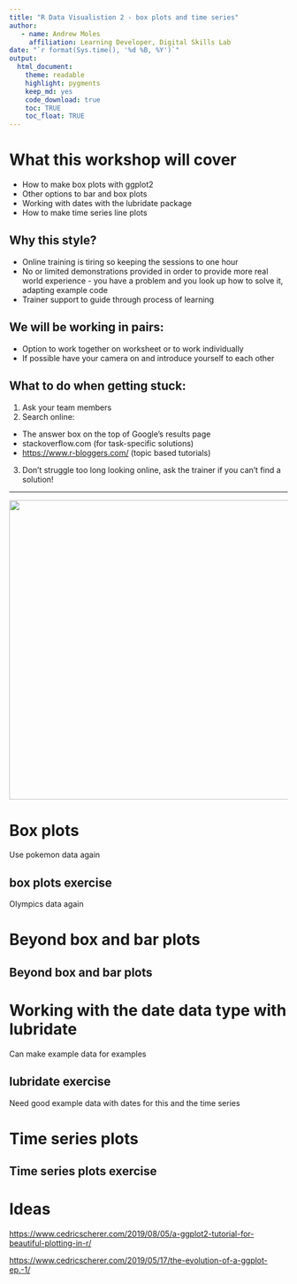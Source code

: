 ```yaml
---
title: "R Data Visualistion 2 - box plots and time series"
author:
   - name: Andrew Moles
     affiliation: Learning Developer, Digital Skills Lab
date: "`r format(Sys.time(), '%d %B, %Y')`"
output: 
  html_document: 
    theme: readable
    highlight: pygments
    keep_md: yes
    code_download: true
    toc: TRUE
    toc_float: TRUE
---
```


# What this workshop will cover

-   How to make box plots with ggplot2
-   Other options to bar and box plots
-   Working with dates with the lubridate package
-   How to make time series line plots

## Why this style?

-   Online training is tiring so keeping the sessions to one hour
-   No or limited demonstrations provided in order to provide more real world experience - you have a problem and you look up how to solve it, adapting example code
-   Trainer support to guide through process of learning

## We will be working in pairs:

-   Option to work together on worksheet or to work individually
-   If possible have your camera on and introduce yourself to each other

## What to do when getting stuck:

1)  Ask your team members
2)  Search online:

-   The answer box on the top of Google's results page
-   stackoverflow.com (for task-specific solutions)
-   <https://www.r-bloggers.com/> (topic based tutorials)

3)  Don't struggle too long looking online, ask the trainer if you can't find a solution!

------------------------------------------------------------------------

![](https://github.com/andrewmoles2/rTrainIntroduction/blob/master/r-data-visualisation-1/images/ggplot2_masterpiece.png?raw=true){width="541"}

# Box plots 

Use pokemon data again

## box plots exercise

Olympics data again

# Beyond box and bar plots

## Beyond box and bar plots

# Working with the date data type with lubridate

Can make example data for examples

## lubridate exercise

Need good example data with dates for this and the time series

# Time series plots

## Time series plots exercise

# Ideas

<https://www.cedricscherer.com/2019/08/05/a-ggplot2-tutorial-for-beautiful-plotting-in-r/>

<https://www.cedricscherer.com/2019/05/17/the-evolution-of-a-ggplot-ep.-1/>

